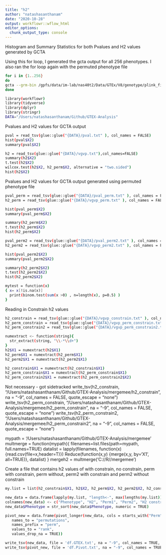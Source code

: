 ```yaml
---
title: "h2"
author: "natashasanthanam"
date: "2020-10-28"
output: workflowr::wflow_html
editor_options:
  chunk_output_type: console
---
```


Histogram and Summary Statistics for both Pvalues and H2 values generated by GCTA

Using this for loop, I generated the gcta output for all 256 phenotypes. I also ran the for loop again with the permuted phenotype file
```sh
for i in {1..256}
do 
gcta --grm-bin /gpfs/data/im-lab/nas40t2/Data/GTEx/V8/genotype/plink_files/GTEX_grm_output --pheno /gpfs/data/im-lab/nas40t2/natasha/GTEX_Analysis/pheno_gtex_perm.txt --reml-no-constrain --out /gpfs/data/im-lab/nas40t2/natasha/GTEX_Analysis/perm_loop/gtex_output_perm_$i --thread-num 4 --mpheno $i
done
```


```sh
library(workflowr)
library(tidyverse)
library(dplyr)
library(stringr)
DATA="/Users/natashasanthanam/Github/GTEX-Analysis"
```


Pvalues and H2 values for GCTA output
```sh
pval = read_tsv(glue::glue("{DATA}/pval.txt" ), col_names = FALSE)
hist(pval$X2)
summary(pval$X2)

h2 = read_tsv(glue::glue("{DATA}/vgvp.txt"),col_names=FALSE)
summary(h2$X2)
t.test(h2$X2)
wilcox.test(h2$X2, h2_perm$X2, alternative = "two.sided")
hist(h2$X2)
```

Pvalues and H2 values for GCTA output generated using permuted phenotype file
```sh
pval_perm = read_tsv(glue::glue("{DATA}/pval_perm.txt" ), col_names = FALSE)
h2_perm = read_tsv(glue::glue("{DATA}/vgvp_perm.txt" ), col_names = FALSE)

hist(pval_perm$X2)
summary(pval_perm$X2)

summary(h2_perm$X2)
t.test(h2_perm$X2)
hist(h2_perm$X2)

```

```sh
pval_perm2 = read_tsv(glue::glue("{DATA}/pval_perm2.txt" ), col_names = FALSE)
h2_perm2 = read_tsv(glue::glue("{DATA}/vgvp_perm2.txt" ), col_names = FALSE)

hist(pval_perm2$X2)
summary(pval_perm2$X2)

summary(h2_perm2$X2)
t.test(h2_perm2$X2)
hist(h2_perm2$X2)
```

```sh
mytest = function(x) 
{ x= x[!is.na(x)]
  print(binom.test(sum(x >0) , n=length(x), p=0.5) ) 
}
```


Reading in Constrain h2 values 
```sh
h2_constrain = read_tsv(glue::glue("{DATA}/vgvp_constrain.txt" ), col_names = FALSE)
h2_perm_constrain = read_tsv(glue::glue("{DATA}/vgvp_perm_constrain.txt" ), col_names = FALSE)
h2_perm_constrain2 = read_tsv(glue::glue("{DATA}/vgvp_perm_constrain2.txt" ), col_names = FALSE)
```


```sh
numextract <- function(string){ 
  str_extract(string, "\\-*\\d+")
} 
h2$X1 = numextract(h2$X1)
h2_perm$X1 = numextract(h2_perm$X1)
h2_perm2$X1 = numextract(h2_perm2$X1)

h2_constrain$X1 = numextract(h2_constrain$X1)
h2_perm_constrain$X1 = numextract(h2_perm_constrain$X1)
h2_perm_constrain2$X1 = numextract(h2_perm_constrain2$X2)

```


Not necessary - got sidetracked
write_tsv(h2_constrain, "/Users/natashasanthanam/Github/GTEX-Analysis/mergemee/h2_constrain", na = "-9", col_names = FALSE, quote_escape = "none")
write_tsv(h2_perm_constrain, "/Users/natashasanthanam/Github/GTEX-Analysis/mergemee/h2_perm_constrain", na = "-9", col_names = FALSE, quote_escape = "none")
write_tsv(h2_perm_constrain2, "/Users/natashasanthanam/Github/GTEX-Analysis/mergemee/h2_perm_constrain2", na = "-9", col_names = FALSE, quote_escape = "none")


mypath = '/Users/natashasanthanam/Github/GTEX-Analysis/mergemee'
multmerge = function(mypath){
filenames=list.files(path=mypath, full.names=TRUE)
datalist = lapply(filenames, function(x){read.csv(file=x,header=T)})
Reduce(function(x,y) {merge(x,y, by='X1', all=TRUE)}, datalist)
}
mergeh2 = multmerge('C://R//mergemee')



Create a file that contains h2 values of with constrain, no constrain, perm with constrain, perm without, perm2 with constrain and perm2 without constrain
```sh

my.list = list(h2_constrain$X1, h2$X2, h2_perm$X2, h2_perm2$X2, h2_constrain$X2, h2_perm_constrain$X2, h2_perm_constrain2$X2)

new_data = data.frame(lapply(my.list, "length<-", max(lengths(my.list))))
colnames(new_data) <- c("Phenotype", "H2", "Perm1", "Perm2", "H2 constrained", "Perm constrained 1", "Perm Constrained 2")
new_data$Phenotype = str_sort(new_data$Phenotype, numeric = TRUE)

pivot_new = data.frame(pivot_longer(new_data, cols = starts_with("Perm"),
   names_to = "permutations",
   names_prefix = "perm",
   values_to = "rank",
   values_drop_na = TRUE))

write_tsv(new_data, file = 'df.GTEX.txt', na = "-9", col_names = TRUE, quote_escape = "none")
write_tsv(pivot_new, file = 'df.Pivot.txt', na = "-9", col_names = TRUE, quote_escape = "none")
```




